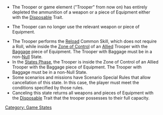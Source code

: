 {{n5-section-game-states}}


{{image | name=eng-unloaded.jpg | style=128 }}

{{css_skillbox |black| UNLOADED STATE }}
{{activation}}
* The Trooper or game element ("Trooper" from now on) has entirely depleted the ammunition of a weapon or a piece of Equipment either with the [[Disposable]] Trait.

{{effects}}
* The Trooper can no longer use the relevant weapon or piece of Equipment.

{{cancellation}}
* The Trooper performs the [[Reload]] Common Skill, which does not require a Roll, while inside the [[Zone of Control]] of an [[Allied]] Trooper with the [[Baggage]] piece of Equipment. The Trooper with Baggage must be in a non-[[Null]] State.
* In the [[States Phase]], the Trooper is inside the Zone of Control of an Allied Trooper with the Baggage piece of Equipment. The Trooper with Baggage must be in a non-Null State.
* Some scenarios and missions have Scenario Special Rules that allow cancellation of this state. In this case, the player must meet the conditions specified by those rules.
* Canceling this state returns all weapons and pieces of Equipment with the [[Disposable]] Trait that the trooper possesses to their full capacity.
{{css_skillbox-end}}



{{n5-section-game-states}}


[[Category: Game States]]
